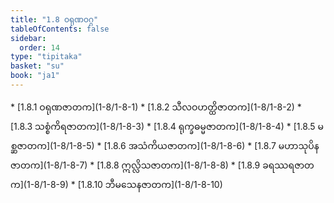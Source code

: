```yaml
---
title: "1.8 ဝရုဏဝဂ္ဂ"
tableOfContents: false
sidebar:
  order: 14
type: "tipitaka"
basket: "su"
book: "ja1"
---
```



<DynamicBreadcrumb />



<TableOfContents book="ja1" section="1.8">
* [1.8.1 ဝရုဏဇာတက](1-8/1-8-1)
* [1.8.2 သီလဝဟတ္ထိဇာတက](1-8/1-8-2)
* [1.8.3 သစ္စံကိရဇာတက](1-8/1-8-3)
* [1.8.4 ရုက္ခဓမ္မဇာတက](1-8/1-8-4)
* [1.8.5 မစ္ဆဇာတက](1-8/1-8-5)
* [1.8.6 အသံကိယဇာတက](1-8/1-8-6)
* [1.8.7 မဟာသုပိနဇာတက](1-8/1-8-7)
* [1.8.8 ဣလ္လိသဇာတက](1-8/1-8-8)
* [1.8.9 ခရဿရဇာတက](1-8/1-8-9)
* [1.8.10 ဘီမသေနဇာတက](1-8/1-8-10)
</TableOfContents>